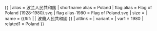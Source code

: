 {{ {{{1<noinclude>|country showdata</noinclude>}}}
| alias = 波兰人民共和国
| shortname alias = Poland
| flag alias = Flag of Poland (1928-1980).svg
| flag alias-1980  = Flag of Poland.svg
| size = {{{size|}}}
| name = {{#if: {{{name|}}} | {{{name|}}} | 波蘭人民共和國 }}
| altlink = {{{altlink|}}}
| variant = {{{variant|}}}
<noinclude>
| var1 = 1980
| related1 = Poland
</noinclude>
}}